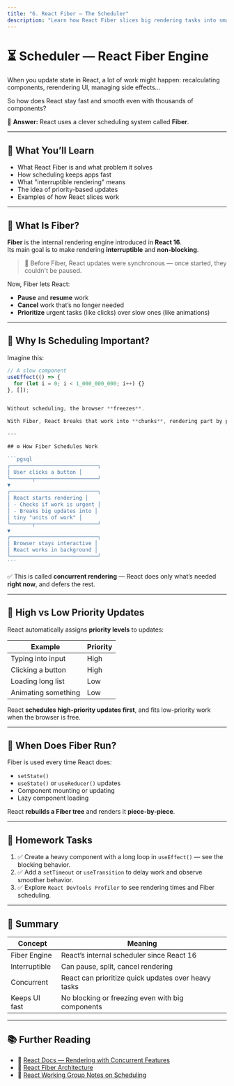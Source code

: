 ```yaml
---
title: "6. React Fiber — The Scheduler"
description: "Learn how React Fiber slices big rendering tasks into smaller chunks to keep your app smooth and responsive."
---
```


# ⏳ Scheduler — React Fiber Engine

When you update state in React, a lot of work might happen: recalculating components, rerendering UI, managing side effects…

So how does React stay fast and smooth even with thousands of components?

🎯 **Answer:** React uses a clever scheduling system called **Fiber**.

---

## 🧠 What You’ll Learn

- What React Fiber is and what problem it solves
- How scheduling keeps apps fast
- What "interruptible rendering" means
- The idea of priority-based updates
- Examples of how React slices work

---

## 🔹 What Is Fiber?

**Fiber** is the internal rendering engine introduced in **React 16**.  
Its main goal is to make rendering **interruptible** and **non-blocking**.

> 🧠 Before Fiber, React updates were synchronous — once started, they couldn't be paused.

Now, Fiber lets React:

- **Pause** and **resume** work
- **Cancel** work that’s no longer needed
- **Prioritize** urgent tasks (like clicks) over slow ones (like animations)

---

## 🔄 Why Is Scheduling Important?

Imagine this:

````js
// A slow component
useEffect(() => {
  for (let i = 0; i < 1_000_000_000; i++) {}
}, []);


Without scheduling, the browser **freezes**.

With Fiber, React breaks that work into **chunks**, rendering part by part when the browser is idle — keeping the page **snappy** and **interactive**.

---

## ⚙️ How Fiber Schedules Work

```pgsql
┌────────────────────────────┐
│ User clicks a button │
└───────┬────────────────────┘
▼
┌────────────────────────────┐
│ React starts rendering │
│ - Checks if work is urgent │
│ - Breaks big updates into │
│ tiny "units of work" │
└───────┬────────────────────┘
▼
┌────────────────────────────┐
│ Browser stays interactive │
│ React works in background │
└────────────────────────────┘
```

````

✅ This is called **concurrent rendering** — React does only what’s needed **right now**, and defers the rest.

---

## 🔸 High vs Low Priority Updates

React automatically assigns **priority levels** to updates:

| Example             | Priority |
| ------------------- | -------- |
| Typing into input   | High     |
| Clicking a button   | High     |
| Loading long list   | Low      |
| Animating something | Low      |

React **schedules high-priority updates first**, and fits low-priority work when the browser is free.

---

## 🔸 When Does Fiber Run?

Fiber is used every time React does:

- `setState()`
- `useState()` or `useReducer()` updates
- Component mounting or updating
- Lazy component loading

React **rebuilds a Fiber tree** and renders it **piece-by-piece**.

---

## 🧪 Homework Tasks

1. ✅ Create a heavy component with a long loop in `useEffect()` — see the blocking behavior.
2. ✅ Add a `setTimeout` or `useTransition` to delay work and observe smoother behavior.
3. ✅ Explore `React DevTools Profiler` to see rendering times and Fiber scheduling.

---

## 🧠 Summary

| Concept       | Meaning                                             |
| ------------- | --------------------------------------------------- |
| Fiber Engine  | React’s internal scheduler since React 16           |
| Interruptible | Can pause, split, cancel rendering                  |
| Concurrent    | React can prioritize quick updates over heavy tasks |
| Keeps UI fast | No blocking or freezing even with big components    |

---

## 📚 Further Reading

- 🔗 [React Docs — Rendering with Concurrent Features](https://react.dev/learn/rendering)
- 🔗 [React Fiber Architecture](https://github.com/acdlite/react-fiber-architecture)
- 🔗 [React Working Group Notes on Scheduling](https://github.com/reactwg)
